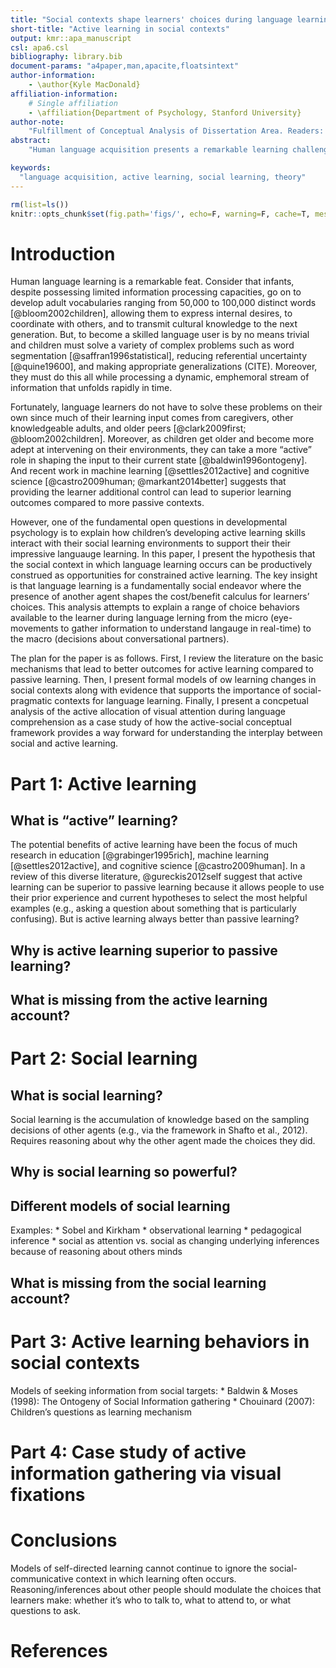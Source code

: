 ```yaml
---
title: "Social contexts shape learners' choices during language learning"
short-title: "Active learning in social contexts"
output: kmr::apa_manuscript
csl: apa6.csl
bibliography: library.bib
document-params: "a4paper,man,apacite,floatsintext"
author-information:
    - \author{Kyle MacDonald}
affiliation-information:
    # Single affiliation
    - \affiliation{Department of Psychology, Stanford University}
author-note:
    "Fulfillment of Conceptual Analysis of Dissertation Area. Readers: Michael C. Frank, Hyowon Gweon, and Anne Fernald"
abstract: 
    "Human language acquisition presents a remarkable learning challenge. Fortunately, children acquire language from knowledgable caregivers who can shape the input to help them learn. Moroever, as children get older, they become more adept at choosing behaviors to shape the environment to better support their own learning. But how do these two important learning forces interact? In this paper, I explore the hypothesis that social languge learning contexts can be productively construed as opportunities for constrained active learning. I review the literature showing how active and social-pedagogcial contexts change learning behaviors. Then, I review work that attempts to synthesize active and social learning. Finally, I present a case study of decisions about where to allocate visual attention during language comprehension as an example of how including the presence of a social learning contexts can change the underlying computations that drive behavior during language learning."

keywords:
  "language acquisition, active learning, social learning, theory"
---
```


```r
rm(list=ls())
knitr::opts_chunk$set(fig.path='figs/', echo=F, warning=F, cache=T, message=F, sanitize=T)
```

# Introduction 

Human language learning is a remarkable feat. Consider that infants, despite possessing limited information processing capacities, go on to develop adult vocabularies ranging from 50,000 to 100,000 distinct words [@bloom2002children], allowing them to express internal desires, to coordinate with others, and to transmit cultural knowledge to the next generation. But, to become a skilled language user is by no means trivial and children must solve a variety of complex problems such as word segmentation [@saffran1996statistical], reducing referential uncertainty [@quine19600], and making appropriate generalizations (CITE). Moreover, they must do this all while processing a dynamic, emphemoral stream of information that unfolds rapidly in time. 

Fortunately, language learners do not have to solve these problems on their own since much of their learning input comes from caregivers, other knowledgeable adults, and older peers [@clark2009first; @bloom2002children]. Moreover, as children get older and become more adept at intervening on their environments, they can take a more "active" role in shaping the input to their current state [@baldwin1996ontogeny]. And recent work in machine learning [@settles2012active] and cognitive science [@castro2009human; @markant2014better] suggests that providing the learner additional control can lead to superior learning outcomes compared to more passive contexts.

However, one of the fundamental open questions in developmental psychology is to explain how children's developing active learning skills interact with their social learning environments to support their  their impressive languauge learning. In this paper, I present the hypothesis that the social context in which language learning occurs can be productively construed as opportunities for constrained active learning. The key insight is that language learning is a fundamentally social endeavor where the presence of another agent shapes the cost/benefit calculus for learners' choices. This analysis attempts to explain a range of choice behaviors available to the learner during language lerning from the micro (eye-movements to gather information to understand langauge in real-time) to the macro (decisions about conversational partners). 

The plan for the paper is as follows. First, I review the literature on the basic mechanisms that lead to better outcomes for active learning compared to passive learning. Then, I present formal models of ow learning changes in social contexts along with evidence that supports the importance of social-pragmatic contexts for language learning. Finally, I present a concpetual analysis of the active allocation of visual attention during language comprehension as a case study of how the active-social conceptual framework provides a way forward for understanding the interplay between social and active learning.

# Part 1: Active learning

## What is "active" learning? 

The potential benefits of active learning have been the focus of much research in education [@grabinger1995rich], machine learning [@settles2012active], and cognitive science [@castro2009human]. In a review of this diverse literature, @gureckis2012self suggest that active learning can be superior to passive learning because it allows people to use their prior experience and current hypotheses to select the most helpful examples (e.g., asking a question about something that is particularly confusing). But is active learning always better than passive learning?

[^1]: Here we focus on deliberate decisions about what to learn, as opposed to other uses of the term "active" learning (e.g., being engaged with learning materials).

## Why is active learning superior to passive learning? 

## What is missing from the active learning account?

# Part 2: Social learning

## What is social learning? 

Social learning is the accumulation of knowledge based on the sampling decisions of other agents (e.g., via the framework in Shafto et al., 2012). Requires reasoning about why the other agent made the choices they did. 

## Why is social learning so powerful? 

## Different models of social learning

Examples:
  * Sobel and Kirkham 
  * observational learning
  * pedagogical inference
  * social as attention vs. social as changing underlying inferences because of reasoning about others minds

## What is missing from the social learning account?

# Part 3: Active learning behaviors in social contexts

Models of seeking information from social targets: 
  * Baldwin & Moses (1998): The Ontogeny of Social Information gathering
  * Chouinard (2007): Children's questions as learning mechanism

# Part 4: Case study of active information gathering via visual fixations

# Conclusions

Models of self-directed learning cannot continue to ignore the social-communicative context in which learning often occurs. Reasoning/inferences about other people should modulate the choices that learners make: whether it's who to talk to, what to attend to, or what questions to ask.

\newpage

# References 

\setlength{\parindent}{-0.4in} 
\setlength{\leftskip}{0.125in}
\noindent
